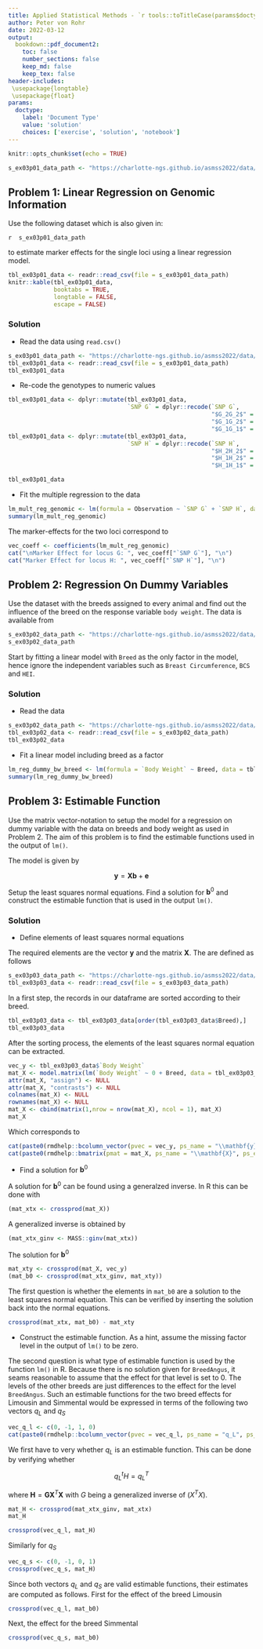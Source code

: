 ```yaml
---
title: Applied Statistical Methods - `r tools::toTitleCase(params$doctype)` 3
author: Peter von Rohr
date: 2022-03-12
output:
  bookdown::pdf_document2:
    toc: false
    number_sections: false
    keep_md: false
    keep_tex: false
header-includes:
 \usepackage{longtable}
 \usepackage{float}
params:
  doctype:
    label: 'Document Type'
    value: 'solution'
    choices: ['exercise', 'solution', 'notebook']
---
```



```r
knitr::opts_chunk$set(echo = TRUE)
```


```r
s_ex03p01_data_path <- "https://charlotte-ngs.github.io/asmss2022/data/asm_flem_genomic_data.csv"
```

## Problem 1: Linear Regression on Genomic Information
Use the following dataset which is also given in: 

`r  s_ex03p01_data_path`

to estimate marker effects for the single loci using a linear regression model.

```r
tbl_ex03p01_data <- readr::read_csv(file = s_ex03p01_data_path)
knitr::kable(tbl_ex03p01_data,
             booktabs = TRUE,
             longtable = FALSE,
             escape = FALSE)
```


<!-- your-solution-start
### Your Solution

* Read the data using `read.csv()`

* Re-code the genotypes to numeric values

* Fit the multiple regression to the data


---  your-solution-end -->


<!-- master-solution-start -->

### Solution

* Read the data using `read.csv()`

```r
s_ex03p01_data_path <- "https://charlotte-ngs.github.io/asmss2022/data/asm_flem_genomic_data.csv"
tbl_ex03p01_data <- readr::read_csv(file = s_ex03p01_data_path)
tbl_ex03p01_data
```

* Re-code the genotypes to numeric values

```r
tbl_ex03p01_data <- dplyr::mutate(tbl_ex03p01_data, 
                                  `SNP G` = dplyr::recode(`SNP G`,
                                                          "$G_2G_2$" = 0, 
                                                          "$G_1G_2$" = 1,
                                                          "$G_1G_1$" = 2))
tbl_ex03p01_data <- dplyr::mutate(tbl_ex03p01_data, 
                                  `SNP H` = dplyr::recode(`SNP H`,
                                                          "$H_2H_2$" = 0, 
                                                          "$H_1H_2$" = 1,
                                                          "$H_1H_1$" = 2))

tbl_ex03p01_data
```

* Fit the multiple regression to the data

```r
lm_mult_reg_genomic <- lm(formula = Observation ~ `SNP G` + `SNP H`, data = tbl_ex03p01_data)
summary(lm_mult_reg_genomic)
```

The marker-effects for the two loci correspond to

```r
vec_coeff <- coefficients(lm_mult_reg_genomic)
cat("\nMarker Effect for locus G: ", vec_coeff["`SNP G`"], "\n")
cat("Marker Effect for locus H: ", vec_coeff["`SNP H`"], "\n")
```

<!-- master-solution-end -->


## Problem 2: Regression On Dummy Variables
Use the dataset with the breeds assigned to every animal and find out the influence of the breed on the response variable `body weight`. The data is available from

```r
s_ex03p02_data_path <- "https://charlotte-ngs.github.io/asmss2022/data/asm_bw_flem.csv"
s_ex03p02_data_path
```

Start by fitting a linear model with `Breed` as the only factor in the model, hence ignore the independent variables such as `Breast Circumference`, `BCS` and `HEI`. 

<!-- your-solution-start
### Your Solution

* Read the data

* Fit a linear model with breed as the only factor


---  your-solution-end -->


<!-- master-solution-start -->

### Solution

* Read the data

```r
s_ex03p02_data_path <- "https://charlotte-ngs.github.io/asmss2022/data/asm_bw_flem.csv"
tbl_ex03p02_data <- readr::read_csv(file = s_ex03p02_data_path)
tbl_ex03p02_data
```

* Fit a linear model including breed as a factor

```r
lm_reg_dummy_bw_breed <- lm(formula = `Body Weight` ~ Breed, data = tbl_ex03p02_data)
summary(lm_reg_dummy_bw_breed)
```

<!-- master-solution-end -->


## Problem 3: Estimable Function
Use the matrix vector-notation to setup the model for a regression on dummy variable with the data on breeds and body weight as used in Problem 2. The aim of this problem is to find the estimable functions used in the output of `lm()`. 

The model is given by 

$$\mathbf{y} = \mathbf{Xb} + \mathbf{e}$$

Setup the least squares normal equations. Find a solution for $\mathbf{b}^0$ and construct the estimable function that is used in the output `lm()`. 

<!-- your-solution-start
### Your Solution

* Define elements of least squares normal equations

* Find a solution for $\mathbf{b}^0$

* Construct the estimable function. As a hint, assume the missing factor level in the output of `lm()` to be zero.

---  your-solution-end -->


<!-- master-solution-start -->

### Solution

* Define elements of least squares normal equations

The required elements are the vector $\mathbf{y}$ and the matrix $\mathbf{X}$. The are defined as follows

```r
s_ex03p03_data_path <- "https://charlotte-ngs.github.io/asmss2022/data/asm_bw_flem.csv"
tbl_ex03p03_data <- readr::read_csv(file = s_ex03p03_data_path)
```

In a first step, the records in our dataframe are sorted according to their breed.

```r
tbl_ex03p03_data <- tbl_ex03p03_data[order(tbl_ex03p03_data$Breed),]
tbl_ex03p03_data
```

After the sorting process, the elements of the least squares normal equation can be extracted.

```r
vec_y <- tbl_ex03p03_data$`Body Weight`
mat_X <- model.matrix(lm(`Body Weight` ~ 0 + Breed, data = tbl_ex03p03_data))
attr(mat_X, "assign") <- NULL
attr(mat_X, "contrasts") <- NULL
colnames(mat_X) <- NULL
rownames(mat_X) <- NULL
mat_X <- cbind(matrix(1,nrow = nrow(mat_X), ncol = 1), mat_X)
mat_X
```


Which corresponds to

```r
cat(paste0(rmdhelp::bcolumn_vector(pvec = vec_y, ps_name = "\\mathbf{y}", ps_env = "$$")))
cat(paste0(rmdhelp::bmatrix(pmat = mat_X, ps_name = "\\mathbf{X}", ps_env = "$$")))
```


* Find a solution for $\mathbf{b}^0$

A solution for $\mathbf{b}^0$ can be found using a generalzed inverse. In R this can be done with 

```r
(mat_xtx <- crossprod(mat_X))
```

A generalized inverse is obtained by 

```r
(mat_xtx_ginv <- MASS::ginv(mat_xtx))
```

The solution for $\mathbf{b}^0$

```r
mat_xty <- crossprod(mat_X, vec_y)
(mat_b0 <- crossprod(mat_xtx_ginv, mat_xty))
```

The first question is whether the elements in `mat_b0` are a solution to the least squares normal equation. This can be verified by inserting the solution back into the normal equations.

```r
crossprod(mat_xtx, mat_b0) - mat_xty
```

* Construct the estimable function. As a hint, assume the missing factor level in the output of `lm()` to be zero.

The second question is what type of estimable function is used by the function `lm()` in R. Because there is no solution given for `BreedAngus`, it seams reasonable to assume that the effect for that level is set to $0$. The levels of the other breeds are just differences to the effect for the level `BreedAngus`. Such an estimable functions for the two breed effects for Limousin and Simmental would be expressed in terms of the following two vectors $q_L$ and $q_S$

```r
vec_q_l <- c(0, -1, 1, 0)
cat(paste0(rmdhelp::bcolumn_vector(pvec = vec_q_l, ps_name = "q_L", ps_env = "$$")))
```

We first have to very whether $q_L$ is an estimable function. This can be done by verifying whether 

$$q_L^tH = q_L^T$$

where $\mathbf{H} = \mathbf{GX}^T\mathbf{X}$ with $G$ being a generalized inverse of $(X^TX)$. 

```r
mat_H <- crossprod(mat_xtx_ginv, mat_xtx)
mat_H
```

```r
crossprod(vec_q_l, mat_H)
```

Similarly for $q_S$

```r
vec_q_s <- c(0, -1, 0, 1)
crossprod(vec_q_s, mat_H)
```

Since both vectors $q_L$ and $q_S$ are valid estimable functions, their estimates are computed as follows. First for the effect of the breed Limousin

```r
crossprod(vec_q_l, mat_b0)
```

Next, the effect for the breed Simmental

```r
crossprod(vec_q_s, mat_b0)
```


<!-- master-solution-end -->
 
